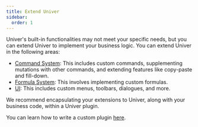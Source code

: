 ```yaml
---
title: Extend Univer
sidebar:
  order: 1
---
```


Univer's built-in functionalities may not meet your specific needs, but you can extend Univer to implement your business logic. You can extend Univer in the following areas:

* [Command System](/guides/extend/command): This includes custom commands, supplementing mutations with other commands, and extending features like copy-paste and fill-down.
* [Formula System](/guides/plugins/sheets/sheets-formula): This involves implementing custom formulas.
* [UI](/guides/extend/ui): This includes custom menus, toolbars, dialogues, and more.

We recommend encapsulating your extensions to Univer, along with your business code, within a Univer plugin.

You can learn how to write a custom plugin [here](/guides/extend/write-a-plugin).